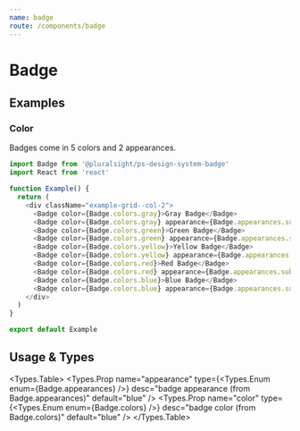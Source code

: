 ```yaml
---
name: badge
route: /components/badge
---
```




# Badge

## Examples

### Color

Badges come in 5 colors and 2 appearances.

```typescript
import Badge from '@pluralsight/ps-design-system-badge'
import React from 'react'

function Example() {
  return (
    <div className="example-grid--col-2">
      <Badge color={Badge.colors.gray}>Gray Badge</Badge>
      <Badge color={Badge.colors.gray} appearance={Badge.appearances.subtle}>Gray Badge (Subtle)</Badge>
      <Badge color={Badge.colors.green}>Green Badge</Badge>
      <Badge color={Badge.colors.green} appearance={Badge.appearances.subtle}>Green Badge (Subtle)</Badge>
      <Badge color={Badge.colors.yellow}>Yellow Badge</Badge>
      <Badge color={Badge.colors.yellow} appearance={Badge.appearances.subtle}>Yellow Badge Subtle</Badge>
      <Badge color={Badge.colors.red}>Red Badge</Badge>
      <Badge color={Badge.colors.red} appearance={Badge.appearances.subtle}>Red Badge (Subtle)</Badge>
      <Badge color={Badge.colors.blue}>Blue Badge</Badge>
      <Badge color={Badge.colors.blue} appearance={Badge.appearances.subtle}>Blue Badge (Subtle)</Badge>
    </div>
  )
}

export default Example
```

## Usage & Types

<Usage
  install="npm install @pluralsight/ps-design-system-badge"
  import="import Badge from '@pluralsight/ps-design-system-badge'"
  packageName="badge"
/>

<Types.Table>
  <Types.Prop name="appearance" type={<Types.Enum enum={Badge.appearances} />} desc="badge appearance (from Badge.appearances)" default="blue" />
  <Types.Prop name="color" type={<Types.Enum enum={Badge.colors} />} desc="badge color (from Badge.colors)" default="blue" />
</Types.Table>

